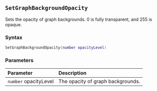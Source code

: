 ::: {.minipage data-latex="{\textwidth}"}
## `SetGraphBackgroundOpacity`

Sets the opacity of graph backgrounds. 0 is fully transparent, and 255 is opaque.

### Syntax {-}

``` .lua
SetGraphBackgroundOpacity(number opacityLevel)
```

### Parameters {-}

**Parameter** | **Description**
| :-- | :-- |
| `number` opacityLevel | The opacity of graph backgrounds. |
:::
